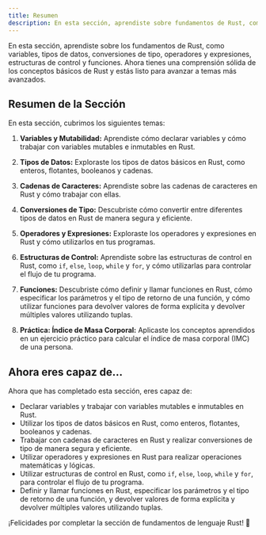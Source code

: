 ```yaml
---
title: Resumen
description: En esta sección, aprendiste sobre fundamentos de Rust, como variables, tipos de datos, conversiones de tipo, operadores y expresiones, estructuras de control y funciones. Ahora tienes una comprensión sólida de los conceptos básicos de Rust y estás listo para avanzar a temas más avanzados.
---
```


En esta sección, aprendiste sobre los fundamentos de Rust, como variables, tipos de datos, conversiones de tipo, operadores y expresiones, estructuras de control y funciones. Ahora tienes una comprensión sólida de los conceptos básicos de Rust y estás listo para avanzar a temas más avanzados.

## Resumen de la Sección

En esta sección, cubrimos los siguientes temas:

1. **Variables y Mutabilidad:** Aprendiste cómo declarar variables y cómo trabajar con variables mutables e inmutables en Rust.

2. **Tipos de Datos:** Exploraste los tipos de datos básicos en Rust, como enteros, flotantes, booleanos y cadenas.

3. **Cadenas de Caracteres:** Aprendiste sobre las cadenas de caracteres en Rust y cómo trabajar con ellas.

4. **Conversiones de Tipo:** Descubriste cómo convertir entre diferentes tipos de datos en Rust de manera segura y eficiente.

5. **Operadores y Expresiones:** Exploraste los operadores y expresiones en Rust y cómo utilizarlos en tus programas.

6. **Estructuras de Control:** Aprendiste sobre las estructuras de control en Rust, como `if`, `else`, `loop`, `while` y `for`, y cómo utilizarlas para controlar el flujo de tu programa.

7. **Funciones:** Descubriste cómo definir y llamar funciones en Rust, cómo especificar los parámetros y el tipo de retorno de una función, y cómo utilizar funciones para devolver valores de forma explícita y devolver múltiples valores utilizando tuplas.

8. **Práctica: Índice de Masa Corporal:** Aplicaste los conceptos aprendidos en un ejercicio práctico para calcular el índice de masa corporal (IMC) de una persona.

## Ahora eres capaz de...

Ahora que has completado esta sección, eres capaz de:

- Declarar variables y trabajar con variables mutables e inmutables en Rust.
- Utilizar los tipos de datos básicos en Rust, como enteros, flotantes, booleanos y cadenas.
- Trabajar con cadenas de caracteres en Rust y realizar conversiones de tipo de manera segura y eficiente.
- Utilizar operadores y expresiones en Rust para realizar operaciones matemáticas y lógicas.
- Utilizar estructuras de control en Rust, como `if`, `else`, `loop`, `while` y `for`, para controlar el flujo de tu programa.
- Definir y llamar funciones en Rust, especificar los parámetros y el tipo de retorno de una función, y devolver valores de forma explícita y devolver múltiples valores utilizando tuplas.


¡Felicidades por completar la sección de fundamentos de lenguaje Rust! 🎉

